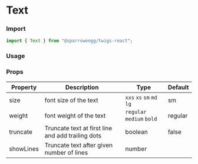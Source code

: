 
# Text

### Import

```jsx
import { Text } from "@sparrowengg/twigs-react";
```

### Usage 

<TextSnippet />

### Props
| Property       | Description                                | Type                    | Default |
|----------------|--------------------------------------------|-------------------------|---------|
| size           | font size of the text                       | `xxs` `xs` `sm` `md` `lg` | sm      |
| weight           | font weight of the text                       | `regular` `medium` `bold` | regular |
| truncate           |Truncate text at first line and add trailing dots | boolean            | false      |
| showLines           |Truncate text after given number of lines | number            |       |
